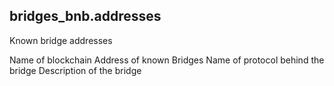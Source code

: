 ## bridges_bnb.addresses 
Known bridge addresses

<ParamField path="blockchain">
Name of blockchain
</ParamField>
<ParamField path="address">
Address of known Bridges
</ParamField>
<ParamField path="bridge_name">
Name of protocol behind the bridge
</ParamField>
<ParamField path="description">
Description of the bridge
</ParamField>
